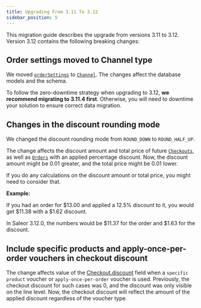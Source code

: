 ```yaml
---
title: Upgrading From 3.11 To 3.12
sidebar_position: 5
---
```


This migration guide describes the upgrade from versions 3.11 to 3.12. Version 3.12 contains the following breaking changes:

## Order settings moved to Channel type

We moved [`orderSettings`](../api-reference/orders/queries/order-settings) to [`Channel`](../api-reference/channels/objects/channel). The changes affect the database models and the schema.

To follow the zero-downtime strategy when upgrading to 3.12, **we recommend migrating to 3.11.4 first**. Otherwise, you will need to downtime your solution to ensure correct data migration.

## Changes in the discount rounding mode

We changed the discount rounding mode from `ROUND_DOWN` to `ROUND_HALF_UP`.

The change affects the discount amount and total price of future [`Checkouts`](../api-reference/checkout/objects/checkout),
as well as [`Orders`](../api-reference/orders/objects/order) with an applied percentage discount.
Now, the discount amount might be 0.01 greater, and the total price might be 0.01 lower.

If you do any calculations on the discount amount or total price, you might need to consider that.

**Example:**

If you had an order for $13.00 and applied a 12.5% discount to it, you would get $11.38 with a $1.62 discount.

In Saleor 3.12.0, the numbers would be $11.37 for the order and $1.63 for the discount.

## Include specific products and apply-once-per-order vouchers in checkout discount

The change affects value of the [Checkout.discount](../api-reference/checkout/objects/checkout#checkoutdiscountmoney-)
field when a `specific product` voucher or `apply-once-per-order` voucher is used.
Previously, the checkout discount for such cases was 0, and the discount was only visible on the line level.
Now, the checkout discount will reflect the amount of the applied discount regardless of the voucher type.
